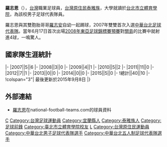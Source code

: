 {{refimprove|time=2014-11-28T07:23:32+00:00}}
{{noteta|G1=足球}}{{Football player infobox
| playername= 羅志恩
| image = [[File:Anlo.jpg|300px]]
| fullname = 羅志恩
| englishfullname = Lo Chih-En
| nickname = 
| height = {{height|m=1.65}}
| dateofbirth = {{birth date and age|1988|12|28}}
| cityofbirth = [[宜蘭縣|宜蘭]]
| countryofbirth = [[台灣|台灣]]
| position = [[前鋒_(足球)|前鋒]]／[[中場|中場]]
| currentclub  = [[國立屏東教育大學|國立屏東教育大學]]
| clubnumber =
| youthyears = 2002－2004<br />2004－2007<br />2007－2009<br />2009－
| youthclubs = [[宜蘭縣立順安國民中學|順安國中]]<br />[[國立宜蘭高級中學|宜蘭高中]]<br />[[國立屏東教育大學|屏東教大]]<br />[[台北市立體育學院|台北體院]]
| years1 = 2011－
| clubs1 = [[大同足球隊|大同公司]]
| caps1 = 
| goals1 = 
| nationalyears = 2007－2015
| nationalteam1 = [[中華臺北足球代表隊|中華台北]]
| nationalcaps1 = 40
| nationalgoals1 = 10 
| pcupdate = 2009年9月9日 
| ntupdate = 2015年9月8日
}}

'''羅志恩'''（{{bd|1988年|12月28日|CatIdx=羅}}），[[台灣|台灣]]職業足球員，[[台灣原住民|台灣原住民]][[泰雅族|泰雅族]]，大學就讀於[[台北市立體育學院|台北市立體育學院]]，為該校男子足球代表隊員。

羅志恩與其雙胞胎哥哥[[羅志安|羅志安]]自幼一起踢球，2007年雙雙首次入選[[中華台北足球代表隊|中華台北足球代表隊]]。當年6月17日首次出場[[2008年東亞足球錦標賽|2008年東亞足球錦標賽預賽]]對[[關島足球代表隊|關島]]的比賽中就射進4球，一鳴驚人。

== 國家隊生涯統計 ==
{{noteta|G1=足球}}{{Football player national team statistics|TPE}}
|-
|2007||5||6
|-
|2008||3||0
|-
|2009||4||1
|-
|2010||5||2
|-
|2011||11||0
|-
|2012||7||1
|-
|2013||0||0
|-
|2014||0||0
|-
|2015||5||0
|-
!總計||40||10
|-
!colspan="3"| 最後更新於2015年9月8日
|}

==外部連結==
* [http://www.national-football-teams.com/v2/player.php?id=23798 羅志恩]在national-football-teams.com的球員資料

{{DEFAULTSORT:Lo}}

{{2011年聯發科技全國城市足球聯賽 北市大同隊}}
{{2012年亞足聯挑戰盃中華台北男子足球代表隊}}
{{2014年世界盃亞洲區外圍賽中華台北男子足球代表隊}}
{{2013年東亞盃中華台北男子足球代表隊}}
{{2018年世界盃資格賽亞洲區第一輪中華台北參賽名單}}
{{2018年世界盃資格賽亞洲區第二輪中華台北參賽名單}}
{{2018年世界盃資格賽亞洲區第二輪中華台北參賽名單 (客場對伊拉克)}}
{{2018年世界盃資格賽亞洲區第二輪中華台北參賽名單 (主場對越南)}}
[[Category:羅姓|C]]
[[Category:台灣足球運動員|Category:台灣足球運動員]]
[[Category:宜蘭縣人|Category:宜蘭縣人]]
[[Category:泰雅族人|Category:泰雅族人]]
[[Category:足球前鋒|Category:足球前鋒]]
[[Category:臺北市立體育學院校友|Category:臺北市立體育學院校友]]
[[Category:臺灣雙胞胎|L]]
[[Category:台灣原住民運動員|Category:台灣原住民運動員]]
[[Category:中華台北男子足球代表隊選手|Category:中華台北男子足球代表隊選手]]
[[Category:中華台北五人制足球代表隊選手|Category:中華台北五人制足球代表隊選手]]